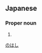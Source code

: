 ==Japanese==
{{ja-kanjitab|野|橋}}

===Proper noun===
{{ja-pos|proper|のはし}}

# {{surname|lang=ja}}

[[Category:Japanese surnames|のはし]]